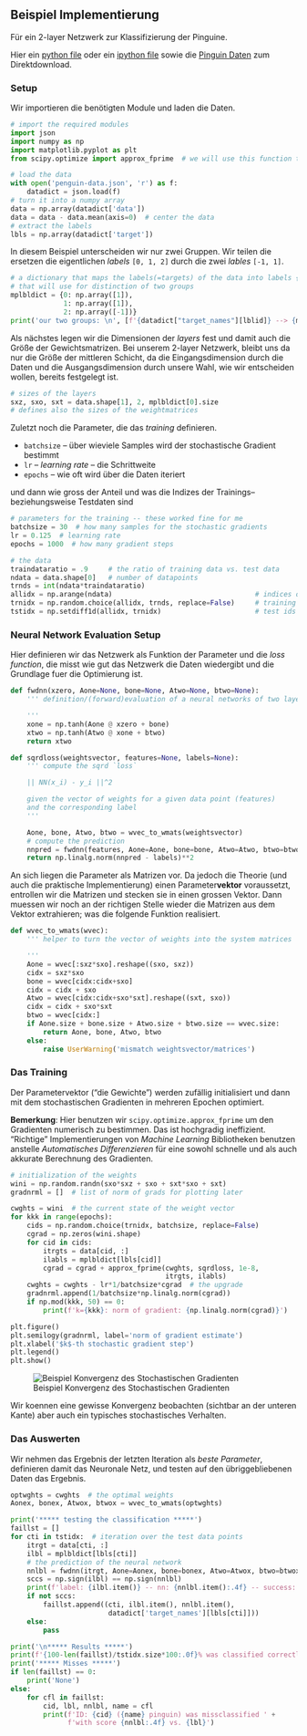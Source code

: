 ## Beispiel Implementierung

F&uuml;r ein 2-layer Netzwerk zur Klassifizierung der Pinguine.

Hier ein [python file](files/051_sngltarg.py) oder ein [ipython
file](files/051_sngltarg.ipynb) sowie die [Pinguin
Daten](files/penguin-data.json) zum Direktdownload.

### Setup

Wir importieren die ben&ouml;tigten Module und laden die Daten.

```python
# import the required modules
import json
import numpy as np
import matplotlib.pyplot as plt
from scipy.optimize import approx_fprime  # we will use this function to compute gradients

# load the data
with open('penguin-data.json', 'r') as f:
    datadict = json.load(f)
# turn it into a numpy array
data = np.array(datadict['data'])
data = data - data.mean(axis=0)  # center the data
# extract the labels
lbls = np.array(datadict['target'])
```

In diesem Beispiel unterscheiden wir nur zwei Gruppen. Wir teilen die
ersetzen die eigentlichen *labels* `[0, 1, 2]` durch die zwei *lables* `[-1,
1]`.

```python
# a dictionary that maps the labels(=targets) of the data into labels {1, -1}
# that will use for distinction of two groups
mplbldict = {0: np.array([1]),
             1: np.array([1]),
             2: np.array([-1])}
print('our two groups: \n', [f'{datadict["target_names"][lblid]} --> {mplbldict[lblid].item()}' for lblid in [0, 1, 2]])
```

Als n&auml;chstes legen wir die Dimensionen der *layers* fest und damit auch die
Gr&ouml;&szlig;e der Gewichtsmatrizen. Bei unserem 2-layer Netzwerk, bleibt uns
da nur die Gr&ouml;&szlig;e der mittleren Schicht, da die Eingangsdimension
durch die Daten und die Ausgangsdimension durch unsere Wahl, wie wir entscheiden
wollen, bereits festgelegt ist.

```python
# sizes of the layers
sxz, sxo, sxt = data.shape[1], 2, mplbldict[0].size
# defines also the sizes of the weightmatrices
```

Zuletzt noch die Parameter, die das *training* definieren. 

* `batchsize` -- &uuml;ber wieviele Samples wird der stochastische Gradient
  bestimmt
* `lr` -- *learning rate* -- die Schrittweite
* `epochs` -- wie oft wird &uuml;ber die Daten iteriert

und dann wie gross der Anteil und was die Indizes der Trainings--
beziehungsweise Testdaten sind

```python
# parameters for the training -- these worked fine for me
batchsize = 30  # how many samples for the stochastic gradients
lr = 0.125  # learning rate
epochs = 1000  # how many gradient steps

# the data
traindataratio = .9     # the ratio of training data vs. test data
ndata = data.shape[0]   # number of datapoints                                       
trnds = int(ndata*traindataratio)
allidx = np.arange(ndata)                                   # indices of all data
trnidx = np.random.choice(allidx, trnds, replace=False)     # training ids
tstidx = np.setdiff1d(allidx, trnidx)                       # test ids
```

### Neural Network Evaluation Setup

Hier definieren wir das Netzwerk als Funktion der Parameter und die *loss function*, die misst wie gut das Netzwerk die Daten wiedergibt und die Grundlage fuer die Optimierung ist.


```python
def fwdnn(xzero, Aone=None, bone=None, Atwo=None, btwo=None):
    ''' definition/(forward)evaluation of a neural networks of two layers

    '''
    xone = np.tanh(Aone @ xzero + bone)
    xtwo = np.tanh(Atwo @ xone + btwo)
    return xtwo
```

```python
def sqrdloss(weightsvector, features=None, labels=None):
    ''' compute the sqrd `loss`

    || NN(x_i) - y_i ||^2

    given the vector of weights for a given data point (features)
    and the corresponding label
    '''

    Aone, bone, Atwo, btwo = wvec_to_wmats(weightsvector)
    # compute the prediction
    nnpred = fwdnn(features, Aone=Aone, bone=bone, Atwo=Atwo, btwo=btwo)
    return np.linalg.norm(nnpred - labels)**2
```

An sich liegen die Parameter als Matrizen vor. Da jedoch die Theorie (und auch die praktische Implementierung) einen Parameter**vektor** voraussetzt, entrollen wir die Matrizen und stecken sie in einen grossen Vektor. Dann muessen wir noch an der richtigen Stelle wieder die Matrizen aus dem Vektor extrahieren; was die folgende Funktion realisiert.

```python
def wvec_to_wmats(wvec):
    ''' helper to turn the vector of weights into the system matrices

    '''
    Aone = wvec[:sxz*sxo].reshape((sxo, sxz))
    cidx = sxz*sxo
    bone = wvec[cidx:cidx+sxo]
    cidx = cidx + sxo
    Atwo = wvec[cidx:cidx+sxo*sxt].reshape((sxt, sxo))
    cidx = cidx + sxo*sxt
    btwo = wvec[cidx:]
    if Aone.size + bone.size + Atwo.size + btwo.size == wvec.size:
        return Aone, bone, Atwo, btwo
    else:
        raise UserWarning('mismatch weightsvector/matrices')
```

### Das Training

Der Parametervektor ("die Gewichte") werden zuf&auml;llig initialisiert und dann mit dem stochastischen Gradienten in mehreren Epochen optimiert.

**Bemerkung**: Hier benutzen wir `scipy.optimize.approx_fprime` um den
Gradienten numerisch zu bestimmen. Das ist hochgradig ineffizient. "Richtige"
Implementierungen von *Machine Learning* Bibliotheken benutzen anstelle
*Automatisches Differenzieren* f&uuml;r eine sowohl schnelle und als auch akkurate Berechnung des Gradienten.

```python
# initialization of the weights
wini = np.random.randn(sxo*sxz + sxo + sxt*sxo + sxt)
gradnrml = []  # list of norm of grads for plotting later

cwghts = wini  # the current state of the weight vector
for kkk in range(epochs):
    cids = np.random.choice(trnidx, batchsize, replace=False)
    cgrad = np.zeros(wini.shape)
    for cid in cids:
        itrgts = data[cid, :]
        ilabls = mplbldict[lbls[cid]]
        cgrad = cgrad + approx_fprime(cwghts, sqrdloss, 1e-8,
                                      itrgts, ilabls)
    cwghts = cwghts - lr*1/batchsize*cgrad  # the upgrade
    gradnrml.append(1/batchsize*np.linalg.norm(cgrad))
    if np.mod(kkk, 50) == 0:
        print(f'k={kkk}: norm of gradient: {np.linalg.norm(cgrad)}')
```

```python
plt.figure()
plt.semilogy(gradnrml, label='norm of gradient estimate')
plt.xlabel('$k$-th stochastic gradient step')
plt.legend()
plt.show()
```
![Beispiel Konvergenz des Stochastischen Gradienten](bilder/051_nnpeng_conv.png)

Wir koennen eine gewisse Konvergenz beobachten (sichtbar an der unteren Kante) aber auch ein typisches stochastisches Verhalten.


### Das Auswerten

Wir nehmen das Ergebnis der letzten Iteration als *beste Parameter*, definieren damit das Neuronale Netz, und testen auf den &uuml;briggebliebenen Daten das Ergebnis.

```python
optwghts = cwghts  # the optimal weights
Aonex, bonex, Atwox, btwox = wvec_to_wmats(optwghts)
```

```python
print('***** testing the classification *****')
faillst = []
for cti in tstidx:  # iteration over the test data points
    itrgt = data[cti, :]
    ilbl = mplbldict[lbls[cti]]
    # the prediction of the neural network
    nnlbl = fwdnn(itrgt, Aone=Aonex, bone=bonex, Atwo=Atwox, btwo=btwox)
    sccs = np.sign(ilbl) == np.sign(nnlbl)
    print(f'label: {ilbl.item()} -- nn: {nnlbl.item():.4f} -- success: {sccs}')
    if not sccs:
        faillst.append((cti, ilbl.item(), nnlbl.item(),
                        datadict['target_names'][lbls[cti]]))
    else:
        pass
```

```python
print('\n***** Results *****')
print(f'{100-len(faillst)/tstidx.size*100:.0f}% was classified correctly')
print('***** Misses *****')
if len(faillst) == 0:
    print('None')
else:
    for cfl in faillst:
        cid, lbl, nnlbl, name = cfl
        print(f'ID: {cid} ({name} pinguin) was missclassified ' +
              f'with score {nnlbl:.4f} vs. {lbl}')
```
